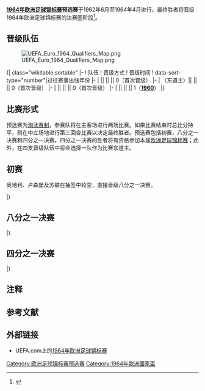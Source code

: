 {{NoteTA
|G1=足球
}}

{{Infobox international football competition
| tourney_name   = 1964年欧洲足球锦标赛预选赛
| dates          = {{nowrap|1962年6月21日 – 1964年5月27日}}
| num_teams      = 28{{refn|group=注|最初共有29支球队参加比赛，但希腊后来因拒绝对阵阿尔巴尼亚而退出比赛。}}
| matches        = 50
| goals          = 158
| attendance     =
| top_scorer     = {{fbicon|DEN}} {{tsl|en|Ole Madsen|奥莱·马德森|奥莱·马德森}}{{nowrap|（11球）}}
| prevseason     = {{tsl|en|1960 European Nations' Cup qualifying||1960}}
| nextseason     = [[1968年欧洲足球锦标赛预选赛|1968]]
}}

'''[[1964年欧洲足球锦标赛|1964年欧洲足球锦标赛]]预选赛'''于1962年6月至1964年4月进行，最终胜者将晋级1964年欧洲足球锦标赛的决赛圈阶段<ref>{{cite web |last1=Garin |first1=Erik |last2=Stokkermans |first2=Karel |last3=Tabeira |first3=Martín |url=http://www.rsssf.com/tables/64e.html |title=European Championship 1964 |website=RSSSF.com |publisher=[[RSSSF|Rec.Sport.Soccer Statistics Foundation]] |date=2007-01-31 |access-date=2018-03-05 |archive-date=2015-10-09 |archive-url=https://web.archive.org/web/20151009232223/http://www.rsssf.com/tables/64e.html |dead-url=no }}</ref>。

==晋级队伍==
[[File:UEFA_Euro_1964_Qualifiers_Map.png|thumb]]

<onlyinclude>{| class="wikitable sortable"
|-
! 队伍
! 晋级方式
! 晋级时间
! data-sort-type="number"|过往赛事出线年份{{efn-ua|“'''粗体'''”表示获得当年比赛冠军。}}
|-
| {{fb|DEN}} || {{sort|1|{{tsl|en|UEFA Euro 1964 quarter-finals|1964年欧洲足球锦标赛四分之一决赛|四分之一决赛}}胜者}} || {{dts|18 December 1963}} || 0（首次晋级）
|-
| {{fb|ESP|1945}}（东道主）|| {{sort|2|{{tsl|en|UEFA Euro 1964 quarter-finals|1964年欧洲足球锦标赛四分之一决赛|四分之一决赛}}胜者}} || {{dts|8 April 1964}} || 0（首次晋级）
|-
| {{fb|HUN}} || {{sort|3|{{tsl|en|UEFA Euro 1964 quarter-finals|1964年欧洲足球锦标赛四分之一决赛|四分之一决赛}}胜者}} || {{dts|23 May 1964}} || 0（首次晋级）
|-
| {{fb|URS}} || {{sort|4|{{tsl|en|UEFA Euro 1964 quarter-finals|1964年欧洲足球锦标赛四分之一决赛|四分之一决赛}}胜者}} || {{dts|27 May 1964}} || 1（'''[[1960年歐洲國家盃|1960]]'''）
|}
{{notelist-ua}}</onlyinclude>

==比赛形式==
预选赛为[[单败淘汰制|淘汰赛制]]，参赛队将在主客场进行两场比赛。如果比赛结束时总比分持平，则在中立场地进行第三回合比赛以决定最终胜者。预选赛包括初赛，八分之一决赛和四分之一决赛。四分之一决赛的胜者将有资格参加本届[[欧洲足球锦标赛|欧洲足球锦标赛]]；此外，在四支晋级队伍中将会选择一队作为比赛东道主。

==初赛==
{{main|{{tsl|en|1964 European Nations' Cup qualifying preliminary round|1964年欧洲足球锦标赛预选赛初赛|1964年欧洲足球锦标赛预选赛初赛}}}}
奥地利、卢森堡及苏联在抽签中轮空，直接晋级八分之一决赛。
<section begin=Matches />
{{TwoLeg start|extra=重赛}}
{{TwoLegResult| {{fb-rt|NOR}} || 1–3 | '''{{fb|SWE}}''' || {{tsl|en|1964 European Nations' Cup qualifying preliminary round||0–2}} | {{tsl|en|1964 European Nations' Cup qualifying preliminary round||1–1}} }}
{{TwoLegResult| {{fb-rt|GRE|old}} || [[自動當選|自动晋级]]{{refn|group=注|name=GRE-ALB|在初赛抽到阿尔巴尼亚后，希腊宣布退赛，因此阿尔巴尼亚自动晋级。}} | '''{{fb|ALB|1946}}''' || {{tsl|en|1964 European Nations' Cup qualifying preliminary round||{{small|取消}}}} | {{tsl|en|1964 European Nations' Cup qualifying preliminary round||{{small|取消}}}} }}
{{TwoLegResult| '''{{fb-rt|DEN}}''' || 9–2 | {{fb|MLT|1943}} || {{tsl|en|1964 European Nations' Cup qualifying preliminary round||6–1}} | {{tsl|en|1964 European Nations' Cup qualifying preliminary round||3–1}} }}
{{TwoLegResult| '''{{fb-rt|IRL}}''' || 5–3 | {{fb|ISL}} || {{tsl|en|1964 European Nations' Cup qualifying preliminary round||4–2}} | {{tsl|en|1964 European Nations' Cup qualifying preliminary round||1–1}} }}
{{TwoLegResult| {{fb-rt|ENG}} || 3–6 | '''{{fb|FRA}}''' || {{tsl|en|1964 European Nations' Cup qualifying preliminary round||1–1}} | {{tsl|en|1964 European Nations' Cup qualifying preliminary round||2–5}} }}
{{TwoLegResult| {{fb-rt|POL|1928}} || 0–4 | '''{{fb|NIR}}''' || {{tsl|en|1964 European Nations' Cup qualifying preliminary round||0–2}} | {{tsl|en|1964 European Nations' Cup qualifying preliminary round||0–2}} }}
{{TwoLegResult| '''{{fb-rt|ESP|1945}}''' || 7–3 | {{fb|ROU|1952}} || {{tsl|en|1964 European Nations' Cup qualifying preliminary round||6–0}} | {{tsl|en|1964 European Nations' Cup qualifying preliminary round||1–3}} }}
{{TwoLegResult| '''{{fb-rt|YUG}}''' || 4–2 | {{fb|BEL}} || {{tsl|en|1964 European Nations' Cup qualifying preliminary round||3–2}} | {{tsl|en|1964 European Nations' Cup qualifying preliminary round||1–0}} }}
{{ThreeLegResult| '''{{fb-rt|BUL|1946}}''' || 5–4 | {{fb|POR}} || {{tsl|en|1964 European Nations' Cup qualifying preliminary round||3–1}} | {{tsl|en|1964 European Nations' Cup qualifying preliminary round||1–3}} | {{tsl|en|1964 European Nations' Cup qualifying preliminary round||1–0}} }}
{{TwoLegResult| '''{{fb-rt|HUN}}''' || 4–2 | {{fb|WAL}} || {{tsl|en|1964 European Nations' Cup qualifying preliminary round||3–1}} | {{tsl|en|1964 European Nations' Cup qualifying preliminary round||1–1}} }}
{{TwoLegResult| '''{{fb-rt|NED}}''' || 4–2 | {{fb|SUI}} || {{tsl|en|1964 European Nations' Cup qualifying preliminary round||3–1}} | {{tsl|en|1964 European Nations' Cup qualifying preliminary round||1–1}} }}
{{TwoLegResult| '''{{fb-rt|GDR}}''' || 3–2 | {{fb|TCH}} || {{tsl|en|1964 European Nations' Cup qualifying preliminary round||2–1}} | {{tsl|en|1964 European Nations' Cup qualifying preliminary round||1–1}} }}
{{TwoLegResult| '''{{fb-rt|ITA}}''' || 7–0 | {{fb|TUR}} || {{tsl|en|1964 European Nations' Cup qualifying preliminary round||6–0}} | {{tsl|en|1964 European Nations' Cup qualifying preliminary round||1–0}} }}
|}<section end=Matches />

==八分之一决赛==
{{main|{{tsl|en|1964 European Nations' Cup round of 16|1964年欧洲足球锦标赛八分之一决赛|1964年欧洲足球锦标赛八分之一决赛}}}}
<section begin=Matches />
{{TwoLeg start}}
{{TwoLegResult| '''{{fb-rt|ESP|1945}}''' || 2–1 | {{fb|NIR}} || {{tsl|en|1964 European Nations' Cup round of 16||1–1}} | {{tsl|en|1964 European Nations' Cup round of 16||1–0}} }}
{{TwoLegResult| {{fb-rt|YUG}} || 2–3 | '''{{fb|SWE}}''' || {{tsl|en|1964 European Nations' Cup round of 16||0–0}} | {{tsl|en|1964 European Nations' Cup round of 16||2–3}} }}
{{TwoLegResult| '''{{fb-rt|DEN}}''' || 4–1 | {{fb|ALB|1946}} || {{tsl|en|1964 European Nations' Cup round of 16||4–0}} | {{tsl|en|1964 European Nations' Cup round of 16||0–1}} }}
{{TwoLegResult| {{fb-rt|NED}} || 2–3 | '''{{fb|LUX}}''' || {{tsl|en|1964 European Nations' Cup round of 16||1–1}} | {{tsl|en|1964 European Nations' Cup round of 16||1–2}} }}
{{TwoLegResult| {{fb-rt|AUT}} || 2–3 | '''{{fb|IRL}}''' || {{tsl|en|1964 European Nations' Cup round of 16||0–0}} | {{tsl|en|1964 European Nations' Cup round of 16||2–3}} }}
{{TwoLegResult| {{fb-rt|BUL|1946}} || 2–3 | '''{{fb|FRA}}''' || {{tsl|en|1964 European Nations' Cup round of 16||1–0}} | {{tsl|en|1964 European Nations' Cup round of 16||1–3}} }}
{{TwoLegResult| '''{{fb-rt|URS}}''' || 3–1 | {{fb|ITA}} || {{tsl|en|1964 European Nations' Cup round of 16||2–0}} | {{tsl|en|1964 European Nations' Cup round of 16||1–1}} }}
{{TwoLegResult| {{fb-rt|GDR}} || 4–5 | '''{{fb|HUN}}''' || {{tsl|en|1964 European Nations' Cup round of 16||1–2}} | {{tsl|en|1964 European Nations' Cup round of 16||3–3}} }}
|}<section end=Matches />

==四分之一决赛==
{{main|{{tsl|en|1964 European Nations' Cup quarter-finals|1964年欧洲足球锦标赛四分之一决赛|1964年欧洲足球锦标赛四分之一决赛}}}}
<section begin=Matches />
{{TwoLeg start|extra=重赛}}
{{ThreeLegResult|{{fb-rt|LUX}}||5–6|'''{{fb|DEN}}'''||{{tsl|en|1964 European Nations' Cup quarter-finals||3–3}}|{{tsl|en|1964 European Nations' Cup quarter-finals||2–2}}|{{tsl|en|1964 European Nations' Cup quarter-finals||0–1}}}}
{{TwoLegResult|'''{{fb-rt|ESP|1945}}'''||7–1|{{fb|IRL}}||{{tsl|en|1964 European Nations' Cup quarter-finals||5–1}}|{{tsl|en|1964 European Nations' Cup quarter-finals||2–0}}}}
{{TwoLegResult|{{fb-rt|FRA}}||2–5|'''{{fb|HUN}}'''||{{tsl|en|1964 European Nations' Cup quarter-finals||1–3}}|{{tsl|en|1964 European Nations' Cup quarter-finals||1–2}}}}
{{TwoLegResult|{{fb-rt|SWE}}||2–4|'''{{fb|URS}}'''||{{tsl|en|1964 European Nations' Cup quarter-finals||1–1}}|{{tsl|en|1964 European Nations' Cup quarter-finals||1–3}}}}
|}<section end=Matches />

==注释==
{{Reflist|group=注}}

==参考文献==
{{reflist}}

==外部链接==
* UEFA.com上的[http://www.uefa.com/uefaeuro/season=1964/index.html 1964年欧洲足球锦标赛]{{Wayback|url=http://www.uefa.com/uefaeuro/season=1964/index.html |date=20120630165027 }}

{{欧洲足球锦标赛}}

[[Category:欧洲足球锦标赛预选赛|Category:欧洲足球锦标赛预选赛]]
[[Category:1964年歐洲國家盃|Category:1964年歐洲國家盃]]